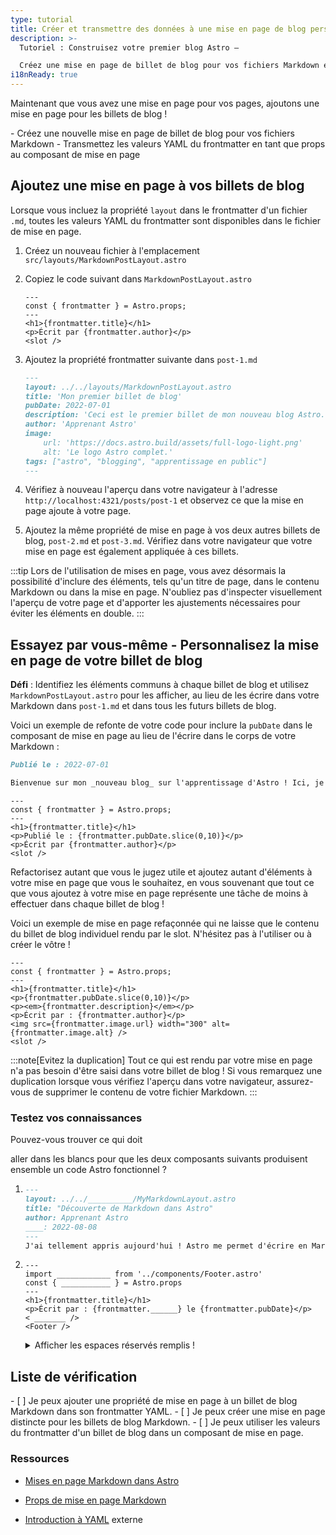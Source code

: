 ```yaml
---
type: tutorial
title: Créer et transmettre des données à une mise en page de blog personnalisée
description: >-
  Tutoriel : Construisez votre premier blog Astro —

  Créez une mise en page de billet de blog pour vos fichiers Markdown et transmettez-y les valeurs du frontmatter en tant que props
i18nReady: true
---
```




Maintenant que vous avez une mise en page pour vos pages, ajoutons une mise en page pour les billets de blog !

<PreCheck>
  - Créez une nouvelle mise en page de billet de blog pour vos fichiers Markdown
  - Transmettez les valeurs YAML du frontmatter en tant que props au composant de mise en page
</PreCheck>

## Ajoutez une mise en page à vos billets de blog

Lorsque vous incluez la propriété `layout` dans le frontmatter d'un fichier `.md`, toutes les valeurs YAML du frontmatter sont disponibles dans le fichier de mise en page.

1. Créez un nouveau fichier à l'emplacement `src/layouts/MarkdownPostLayout.astro`

2. Copiez le code suivant dans `MarkdownPostLayout.astro`

    ```astro title="src/layouts/MarkdownPostLayout.astro"
    ---
    const { frontmatter } = Astro.props;
    ---
    <h1>{frontmatter.title}</h1>
    <p>Écrit par {frontmatter.author}</p>
    <slot />
    ```

3. Ajoutez la propriété frontmatter suivante dans `post-1.md`

    ```markdown title="src/pages/posts/post-1.md" ins={2}
    ---
    layout: ../../layouts/MarkdownPostLayout.astro
    title: 'Mon premier billet de blog'
    pubDate: 2022-07-01
    description: 'Ceci est le premier billet de mon nouveau blog Astro.'
    author: 'Apprenant Astro'
    image:
        url: 'https://docs.astro.build/assets/full-logo-light.png' 
        alt: 'Le logo Astro complet.'
    tags: ["astro", "blogging", "apprentissage en public"]
    ---
    ```

4. Vérifiez à nouveau l'aperçu dans votre navigateur à l'adresse `http://localhost:4321/posts/post-1` et observez ce que la mise en page ajoute à votre page. 

5. Ajoutez la même propriété de mise en page à vos deux autres billets de blog, `post-2.md` et `post-3.md`. Vérifiez dans votre navigateur que votre mise en page est également appliquée à ces billets.

:::tip
Lors de l'utilisation de mises en page, vous avez désormais la possibilité d'inclure des éléments, tels qu'un titre de page, dans le contenu Markdown ou dans la mise en page. N'oubliez pas d'inspecter visuellement l'aperçu de votre page et d'apporter les ajustements nécessaires pour éviter les éléments en double. 
:::

<Box icon="puzzle-piece">

## Essayez par vous-même - Personnalisez la mise en page de votre billet de blog

**Défi** : Identifiez les éléments communs à chaque billet de blog et utilisez `MarkdownPostLayout.astro` pour les afficher, au lieu de les écrire dans votre Markdown dans `post-1.md` et dans tous les futurs billets de blog.

Voici un exemple de refonte de votre code pour inclure la `pubDate` dans le composant de mise en page au lieu de l'écrire dans le corps de votre Markdown :

```markdown title="src/pages/posts/post-1.md" del={1}
Publié le : 2022-07-01

Bienvenue sur mon _nouveau blog_ sur l'apprentissage d'Astro ! Ici, je partagerai mon parcours d'apprentissage alors que je construis un nouveau site web.
```

```astro title="src/layouts/MarkdownPostLayout.astro" ins={5}
---
const { frontmatter } = Astro.props;
---
<h1>{frontmatter.title}</h1>
<p>Publié le : {frontmatter.pubDate.slice(0,10)}</p>
<p>Écrit par {frontmatter.author}</p>
<slot />
```

Refactorisez autant que vous le jugez utile et ajoutez autant d'éléments à votre mise en page que vous le souhaitez, en vous souvenant que tout ce que vous ajoutez à votre mise en page représente une tâche de moins à effectuer dans chaque billet de blog !

Voici un exemple de mise en page refaçonnée qui ne laisse que le contenu du billet de blog individuel rendu par le slot. N'hésitez pas à l'utiliser ou à créer le vôtre !

```astro title="src/layouts/MarkdownPostLayout.astro"
---
const { frontmatter } = Astro.props;
---
<h1>{frontmatter.title}</h1>
<p>{frontmatter.pubDate.slice(0,10)}</p>
<p><em>{frontmatter.description}</em></p>
<p>Écrit par : {frontmatter.author}</p>
<img src={frontmatter.image.url} width="300" alt={frontmatter.image.alt} />
<slot />
```
</Box>

:::note[Evitez la duplication]
Tout ce qui est rendu par votre mise en page n'a pas besoin d'être saisi dans votre billet de blog ! Si vous remarquez une duplication lorsque vous vérifiez l'aperçu dans votre navigateur, assurez-vous de supprimer le contenu de votre fichier Markdown.
 :::

 

<Box icon="question-mark">

### Testez vos connaissances
Pouvez-vous trouver ce qui doit

 aller dans les blancs pour que les deux composants suivants produisent ensemble un code Astro fonctionnel ?

1.  ```markdown title="src/pages/posts/learning-astro.md"
    ---
    layout: ../../__________/MyMarkdownLayout.astro
    title: "Découverte de Markdown dans Astro"
    author: Apprenant Astro
    ____: 2022-08-08
    ---
    J'ai tellement appris aujourd'hui ! Astro me permet d'écrire en Markdown, mais aussi d'utiliser des variables du frontmatter. Je peux même accéder à ces valeurs dans un composant de mise en page Astro.
    ```

2.  ```astro title="src/layouts/MyMarkdownLayout.astro"
    ---
    import ____________ from '../components/Footer.astro'
    const { ___________ } = Astro.props
    ---
    <h1>{frontmatter.title}</h1>
    <p>Écrit par : {frontmatter.______} le {frontmatter.pubDate}</p>
    < _______ />
    <Footer />
    ```
    <details>
        <summary>Afficher les espaces réservés remplis !</summary>

        1.  ```markdown title="src/pages/posts/learning-astro.md" "layouts" "pubDate"
            ---
            layout: ../../layouts/MyMarkdownLayout.astro
            title: "Découverte de Markdown dans Astro"
            author: Apprenant Astro
            pubDate: 2022-08-08
            ---
            J'ai tellement appris aujourd'hui ! Astro me permet d'écrire en Markdown, mais aussi d'utiliser des variables du frontmatter. Je peux même accéder à ces valeurs dans un composant de mise en page Astro.
            ```

        2.  ```astro title="src/layouts/MyMarkdownLayout.astro" " Footer " " frontmatter " "author" "slot"
            ---
            import Footer from '../components/Footer.astro'
            const { frontmatter } = Astro.props
            ---
            <h1>{frontmatter.title}</h1>
            <p>Écrit par : {frontmatter.author} le {frontmatter.pubDate}</p>
            <slot />
            <Footer />
            ```
    </details>
</Box>

<Box icon="check-list">

## Liste de vérification

<Checklist>
- [ ] Je peux ajouter une propriété de mise en page à un billet de blog Markdown dans son frontmatter YAML.
- [ ] Je peux créer une mise en page distincte pour les billets de blog Markdown.
- [ ] Je peux utiliser les valeurs du frontmatter d'un billet de blog dans un composant de mise en page.
</Checklist>

</Box>

### Ressources

- [Mises en page Markdown dans Astro](/fr/guides/markdown-content/#frontmatter-layout)

- [Props de mise en page Markdown](/fr/basics/layouts/#propriétés-de-mise-en-page-markdown)

- [Introduction à YAML](https://dev.to/paulasantamaria/introduction-to-yaml-125f) <Badge>externe</Badge>
